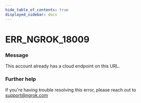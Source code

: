 ```yaml
---
hide_table_of_contents: true
displayed_sidebar: docs
---
```



# ERR_NGROK_18009

### Message

This account already has a cloud endpoint on this URL.

<ErrorDetails error="err_ngrok_18009" />

### Further help

If you're having trouble resolving this error, please reach out to [support@ngrok.com](mailto:support@ngrok.com?subject=Help%20with%20ERR_NGROK_18009)

